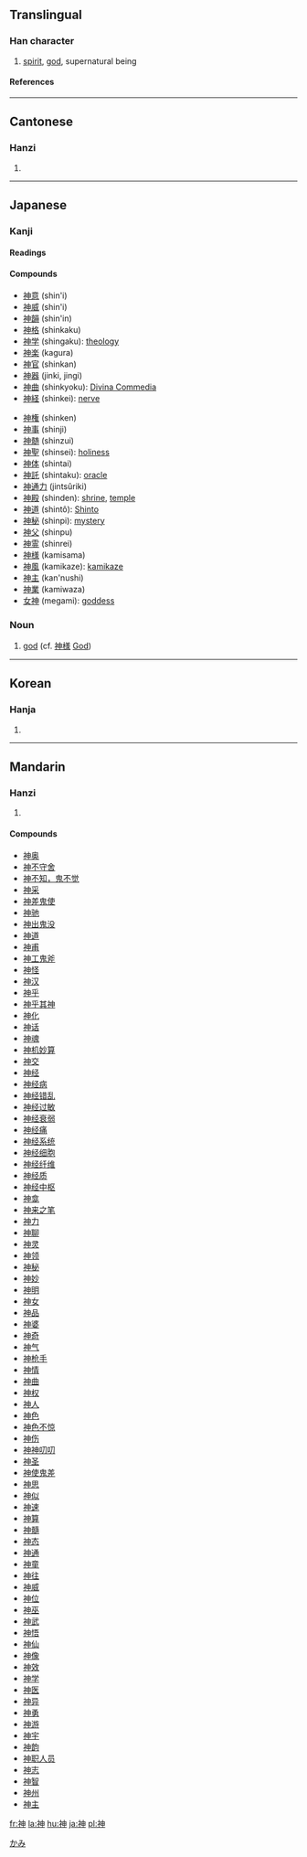 {{see|神}}<!-- may be replaced by zh-forms -->

==Translingual==
===Han character===
{{Han char|rn=113|rad=示|as=05|sn=10|four=3520<sub>6</sub>|canj=戈火中田中 (IFLWL)}}
# [[spirit]], [[god]], supernatural being
====References====
{{Han ref|kx=0842.030|dkj=24673|dj=1261.020|hdz=42392.010|uh=795E|ud=31070|bh=AFAB|bd=44971}}
----
==Cantonese==
===Hanzi===
{{yue-hanzi|jyut=|y=san4}}
# {{defn|Cantonese}}
----
==Japanese==
===Kanji===
{{ja-kanji|grade=|rs=示05}}
====Readings====
{{ja-readings|on=[[しん]] (shin), [[じん]] (jin)|kun=[[かみ]] (kami), [[こう]] (kou), [[たましい]] (tamashii)}}
====Compounds====
{{top2}}
*[[神意]] (shin'i)
*[[神威]] (shin'i)
*[[神韻]] (shin'in)
*[[神格]] (shinkaku)
*[[神学]] (shingaku): [[theology]]
*[[神楽]] (kagura)
*[[神官]] (shinkan)
*[[神器]] (jinki, jingi)
*[[神曲]] (shinkyoku): [[Divina Commedia]]
*[[神経]] (shinkei): [[nerve]]
{{mid2}}
*[[神権]] (shinken)
*[[神事]] (shinji)
*[[神髄]] (shinzui)
*[[神聖]] (shinsei): [[holiness]]
*[[神体]] (shintai)
*[[神託]] (shintaku): [[oracle]]
*[[神通力]] (jintsûriki)
*[[神殿]] (shinden): [[shrine]], [[temple]]
*[[神道]] (shintô): [[Shinto]]
*[[神秘]] (shinpi): [[mystery]]
*[[神父]] (shinpu)
*[[神霊]] (shinrei)
*[[神様]] (kamisama)
*[[神風]] (kamikaze): [[kamikaze]]
*[[神主]] (kan'nushi)
*[[神業]] (kamiwaza)
*[[女神]] (megami): [[goddess]]
{{bottom}}
===Noun===
{{ja-noun|k|hira=かみ|rom=kami|hidx=かみ}}

#[[god]] (cf. [[神様]] [[God]])
[[Category:ja:God|かみ]]
----

==Korean==
===Hanja===
{{ko-hanja|hangeul=[[신]]|eumhun=|rv=sin|mr=sin|y=sin}}
# {{defn|Korean}}
----
==Mandarin==
===Hanzi===
{{cmn-hanzi|pin=[[shēn]] (shen1), [[shén]] (shen2)|wg=shen<sup>1</sup>, shen<sup>2</sup>}}
# {{defn|Mandarin}}

====Compounds====
*[[神奥]]
*[[神不守舍]]
*[[神不知，鬼不觉]]
*[[神采]]
*[[神差鬼使]]
*[[神驰]]
*[[神出鬼没]]
*[[神道]]
*[[神甫]]
*[[神工鬼斧]]
*[[神怪]]
*[[神汉]]
*[[神乎]]
*[[神乎其神]]
*[[神化]]
*[[神话]]
*[[神魂]]
*[[神机妙算]]
*[[神交]]
*[[神经]]
*[[神经病]]
*[[神经错乱]]
*[[神经过敏]]
*[[神经衰弱]]
*[[神经痛]]
*[[神经系统]]
*[[神经细胞]]
*[[神经纤维]]
*[[神经质]]
*[[神经中枢]]
*[[神龛]]
*[[神来之笔]]
*[[神力]]
*[[神聊]]
*[[神灵]]
*[[神领]]
*[[神秘]]
*[[神妙]]
*[[神明]]
*[[神女]]
*[[神品]]
*[[神婆]]
*[[神奇]]
*[[神气]]
*[[神枪手]]
*[[神情]]
*[[神曲]]
*[[神权]]
*[[神人]]
*[[神色]]
*[[神色不惊]]
*[[神伤]]
*[[神神叨叨]]
*[[神圣]]
*[[神使鬼差]]
*[[神思]]
*[[神似]]
*[[神速]]
*[[神算]]
*[[神髓]]
*[[神态]]
*[[神通]]
*[[神童]]
*[[神往]]
*[[神威]]
*[[神位]]
*[[神巫]]
*[[神武]]
*[[神悟]]
*[[神仙]]
*[[神像]]
*[[神效]]
*[[神学]]
*[[神医]]
*[[神异]]
*[[神勇]]
*[[神游]]
*[[神宇]]
*[[神韵]]
*[[神职人员]]
*[[神志]]
*[[神智]]
*[[神州]]
*[[神主]]
 

[[fr:神]]
[[la:神]]
[[hu:神]]
[[ja:神]]
[[pl:神]]